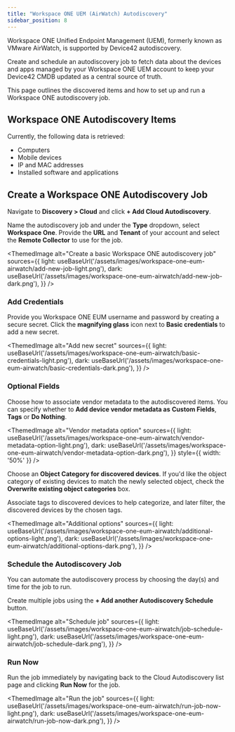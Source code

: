 ```yaml
---
title: "Workspace ONE UEM (AirWatch) Autodiscovery"
sidebar_position: 8
---
```



Workspace ONE Unified Endpoint Management (UEM), formerly known as VMware AirWatch, is supported by Device42 autodiscovery. 

Create and schedule an autodiscovery job to fetch data about the devices and apps managed by your Workspace ONE UEM account to keep your Device42 CMDB updated as a central source of truth. 

This page outlines the discovered items and how to set up and run a Workspace ONE autodiscovery job.

## Workspace ONE Autodiscovery Items

Currently, the following data is retrieved:

- Computers
- Mobile devices
- IP and MAC addresses
- Installed software and applications

## Create a Workspace ONE Autodiscovery Job

Navigate to **Discovery > Cloud** and click **+ Add Cloud Autodiscovery**. 

Name the autodiscovery job and under the **Type** dropdown, select **Workspace One**. Provide the **URL** and **Tenant** of your account and select the **Remote Collector** to use for the job. 

<ThemedImage
  alt="Create a basic Workspace ONE autodiscovery job"
  sources={{
    light: useBaseUrl('/assets/images/workspace-one-eum-airwatch/add-new-job-light.png'),
    dark: useBaseUrl('/assets/images/workspace-one-eum-airwatch/add-new-job-dark.png'),
  }}
/>

### Add Credentials 

Provide you Workspace ONE EUM username and password by creating a secure secret. Click the **magnifying glass** icon next to **Basic credentials** to add a new secret.

<ThemedImage
  alt="Add new secret"
  sources={{
    light: useBaseUrl('/assets/images/workspace-one-eum-airwatch/basic-credentials-light.png'),
    dark: useBaseUrl('/assets/images/workspace-one-eum-airwatch/basic-credentials-dark.png'),
  }}
/>

### Optional Fields

Choose how to associate vendor metadata to the autodiscovered items. You can specify whether to **Add device vendor metadata as** **Custom Fields**, **Tags** or **Do Nothing**.

<ThemedImage
  alt="Vendor metadata option"
  sources={{
    light: useBaseUrl('/assets/images/workspace-one-eum-airwatch/vendor-metadata-option-light.png'),
    dark: useBaseUrl('/assets/images/workspace-one-eum-airwatch/vendor-metadata-option-dark.png'),
  }}
  style={{ width: '50%' }} 
/>

Choose an **Object Category for discovered devices**. If you'd like the object category of existing devices to match the newly selected object, check the **Overwrite existing object categories** box. 

Associate tags to discovered devices to help categorize, and later filter, the discovered devices by the chosen tags.

<ThemedImage
  alt="Additional options"
  sources={{
    light: useBaseUrl('/assets/images/workspace-one-eum-airwatch/additional-options-light.png'),
    dark: useBaseUrl('/assets/images/workspace-one-eum-airwatch/additional-options-dark.png'),
  }}
/>

### Schedule the Autodiscovery Job

You can automate the autodiscovery process by choosing the day(s) and time for the job to run. 

Create multiple jobs using the **+ Add another Autodiscovery Schedule** button.

<ThemedImage
  alt="Schedule job"
  sources={{
    light: useBaseUrl('/assets/images/workspace-one-eum-airwatch/job-schedule-light.png'),
    dark: useBaseUrl('/assets/images/workspace-one-eum-airwatch/job-schedule-dark.png'),
  }}
/>

### Run Now

Run the job immediately by navigating back to the Cloud Autodiscovery list page and clicking **Run Now** for the job. 

<ThemedImage
  alt="Run the job"
  sources={{
    light: useBaseUrl('/assets/images/workspace-one-eum-airwatch/run-job-now-light.png'),
    dark: useBaseUrl('/assets/images/workspace-one-eum-airwatch/run-job-now-dark.png'),
  }}
/>
